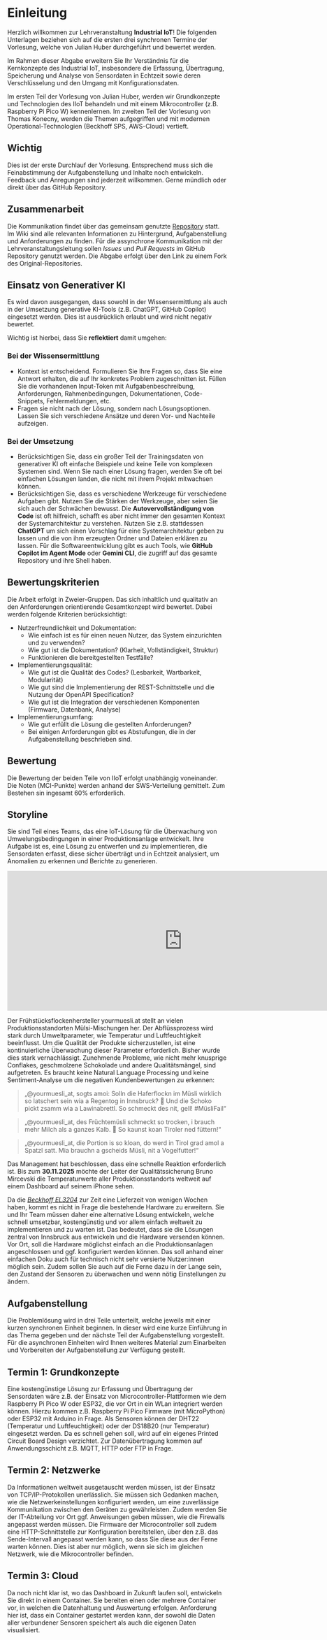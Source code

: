 # Einleitung

Herzlich willkommen zur Lehrveranstaltung __Industrial IoT__! Die folgenden Unterlagen beziehen sich auf die ersten drei synchronen Termine der Vorlesung, welche von Julian Huber durchgeführt und bewertet werden.

Im Rahmen dieser Abgabe erweitern Sie Ihr Verständnis für die Kernkonzepte des Industrial IoT, insbesondere die Erfassung, Übertragung, Speicherung und Analyse von Sensordaten in Echtzeit sowie deren Verschlüsselung und den Umgang mit Konfigurationsdaten.

Im ersten Teil der Vorlesung von Julian Huber, werden wir Grundkonzepte und Technologien des IIoT behandeln und mit einem Mikrocontroller (z.B. Raspberry Pi Pico W) kennenlernen. Im zweiten Teil der Vorlesung von Thomas Konecny, werden die Themen aufgegriffen und mit modernen Operational-Technologien (Beckhoff SPS, AWS-Cloud) vertieft.

::: {.callout-warning}
## Wichtig
Dies ist der erste Durchlauf der Vorlesung. Entsprechend muss sich die Feinabstimmung der Aufgabenstellung und Inhalte noch entwickeln. Feedback und Anregungen sind jederzeit willkommen. Gerne mündlich oder direkt über das GitHub Repository.
:::

## Zusammenarbeit
Die Kommunikation findet über das gemeinsam genutzte [Repository](https://github.com/jhumci/MECH-M-3-IIoT) statt. Im Wiki sind alle relevanten Informationen zu Hintergrund, Aufgabenstellung und Anforderungen zu finden.
Für die assynchrone Kommunikation mit der Lehrveranstaltungsleitung sollen *Issues* und *Pull Requests* im GitHub Repository genutzt werden. Die Abgabe erfolgt über den Link zu einem Fork des Original-Repositories.

## Einsatz von Generativer KI
Es wird davon ausgegangen, dass sowohl in der Wissensermittlung als auch in der Umsetzung generative KI-Tools (z.B. ChatGPT, GitHub Copilot) eingesetzt werden. Dies ist ausdrücklich erlaubt und wird nicht negativ bewertet.

Wichtig ist hierbei, dass Sie **reflektiert** damit umgehen:

### Bei der Wissensermittlung

- Kontext ist entscheidend. Formulieren Sie Ihre Fragen so, dass Sie eine Antwort erhalten, die auf Ihr konkretes Problem zugeschnitten ist. Füllen Sie die vorhandenen Input-Token mit Aufgabenbeschreibung, Anforderungen, Rahmenbedingungen, Dokumentationen, Code-Snippets, Fehlermeldungen, etc.
- Fragen sie nicht nach der Lösung, sondern nach Lösungsoptionen. Lassen Sie sich verschiedene Ansätze und deren Vor- und Nachteile aufzeigen.

### Bei der Umsetzung

- Berücksichtigen Sie, dass ein großer Teil der Trainingsdaten von generativer KI oft einfache Beispiele und keine Teile von komplexen Systemen sind. Wenn Sie nach einer Lösung fragen, werden Sie oft bei einfachen Lösungen landen, die nicht mit ihrem Projekt mitwachsen können.
- Berücksichtigen Sie, dass es verschiedene Werkzeuge für verschiedene Aufgaben gibt. Nutzen Sie die Stärken der Werkzeuge, aber seien Sie sich auch der Schwächen bewusst. Die **Autovervollständigung von Code** ist oft hilfreich, schafft es aber nicht immer den gesamten Kontext der Systemarchitektur zu verstehen. Nutzen Sie z.B. stattdessen **ChatGPT** um sich einen Vorschlag für eine Systemarchitektur geben zu lassen und die von ihm erzeugten Ordner und Dateien erklären zu lassen. Für die Softwareentwicklung gibt es auch Tools, wie **GitHub Copilot im Agent Mode** oder **Gemini CLI**, die zugriff auf das gesamte Repository und ihre Shell haben.


## Bewertungskriterien

Die Arbeit erfolgt in Zweier-Gruppen. Das sich inhaltlich und qualitativ an den Anforderungen orientierende Gesamtkonzept wird bewertet. Dabei werden folgende Kriterien berücksichtigt:

- Nutzerfreundlichkeit und Dokumentation:
    - Wie einfach ist es für einen neuen Nutzer, das System einzurichten und zu verwenden?
    - Wie gut ist die Dokumentation? (Klarheit, Vollständigkeit, Struktur)
    - Funktionieren die bereitgestellten Testfälle?
- Implementierungsqualität:
    - Wie gut ist die Qualität des Codes? (Lesbarkeit, Wartbarkeit, Modularität)
    - Wie gut sind die Implementierung der REST-Schnittstelle und die Nutzung der OpenAPI Specification?
    - Wie gut ist die Integration der verschiedenen Komponenten (Firmware, Datenbank, Analyse)
- Implementierungsumfang:
    - Wie gut erfüllt die Lösung die gestellten Anforderungen?
    - Bei einigen Anforderungen gibt es Abstufungen, die in der Aufgabenstellung beschrieben sind. 

::: {.callout-important}
## Bewertung
Die Bewertung der beiden Teile von IIoT erfolgt unabhängig voneinander. Die Noten (MCI-Punkte) werden anhand der SWS-Verteilung gemittelt. Zum Bestehen sin ingesamt 60% erforderlich.
:::


## Storyline
Sie sind Teil eines Teams, das eine IoT-Lösung für die Überwachung von Umwelungsbedingungen in einer Produktionsanlage entwickelt. Ihre Aufgabe ist es, eine Lösung zu entwerfen und zu implementieren, die Sensordaten erfasst, diese sicher überträgt und in Echtzeit analysiert, um Anomalien zu erkennen und Berichte zu generieren.

<iframe width="800" height="320" src="https://www.youtube.com/embed/e9Jyv7h8mo0" title="MCI | Teaching Factory | Side by side" frameborder="0" allow="accelerometer; autoplay; clipboard-write; encrypted-media; gyroscope; picture-in-picture; web-share" referrerpolicy="strict-origin-when-cross-origin" allowfullscreen></iframe>

Der Frühstücksflockenhersteller yourmuesli.at stellt an vielen Produktionsstandorten Mülsi-Mischungen her. Der Abflüssprozess wird stark durch Umweltparameter, wie Temperatur und Luftfeuchtigkeit beeinflusst. Um die Qualität der Produkte sicherzustellen, ist eine kontinuierliche Überwachung dieser Parameter erforderlich. Bisher wurde dies stark vernachlässigt. Zunehmende Probleme, wie nicht mehr knusprige Conflakes, geschmolzene Schokolade und andere Qualitätsmängel, sind aufgetreten. Es braucht keine Natural Language Processing und keine Sentiment-Analyse um die negativen Kundenbewertungen zu erkennen:

> „@yourmuesli_at, sogts amoi: Solln die Haferflockn im Müsli wirklich so latschert sein wia a Regentog in Innsbruck? 🤨 Und die Schoko pickt zsamm wia a Lawinabrettl. So schmeckt des nit, gell! #MüsliFail“

> „@yourmuesli_at, des Früchtemüsli schmeckt so trocken, i brauch mehr Milch als a ganzes Kalb. 🐄 So kaunst koan Tiroler ned füttern!“

> „@yourmuesli_at, die Portion is so kloan, do werd in Tirol grad amol a Spatzl satt. Mia brauchn a gscheids Müsli, nit a Vogelfutter!“

Das Management hat beschlossen, dass eine schnelle Reaktion erforderlich ist. Bis zum __30.11.2025__ möchte der Leiter der Qualitätssicherung Bruno Mircevski die Temperaturwerte aller Produktionsstandorts weltweit auf einem Dashboard auf seinem iPhone sehen.

Da die [_Beckhoff EL3204_](https://www.beckhoff.com/de-at/produkte/i-o/ethercat-klemmen/el3xxx-analog-eingang/el3204.html) zur Zeit eine Lieferzeit von wenigen Wochen haben, kommt es nicht in Frage die bestehende Hardware zu erweitern. Sie und Ihr Team müssen daher eine alternative Lösung entwickeln, welche schnell umsetzbar, kostengünstig und vor allem einfach weltweit zu implementieren und zu warten ist. Das bedeutet, dass sie die Lösungen zentral von Innsbruck aus entwickeln und die Hardware versenden können. Vor Ort, soll die Hardware möglichst einfach an die Produktionsanlagen angeschlossen und ggf. konfiguriert werden können. Das soll anhand einer einfachen Doku auch für technisch nicht sehr versierte Nutzer:innen möglich sein. Zudem sollen Sie auch auf die Ferne dazu in der Lange sein, den Zustand der Sensoren zu überwachen und wenn nötig Einstellungen zu ändern.

::: {.callout collapse="true"}
# Aufgabenstellung
Die Problemlösung wird in drei Teile unterteilt, welche jeweils mit einer kurzen synchronen Einheit beginnen. In dieser wird eine kurze Einführung in das Thema gegeben und der nächste Teil der Aufgabenstellung vorgestellt. Für die asynchronen Einheiten wird Ihnen weiteres Material zum Einarbeiten und Vorbereiten der Aufgabenstellung zur Verfügung gestellt.

## Termin 1: Grundkonzepte
Eine kostengünstige Lösung zur Erfassung und Übertragung der Sensordaten wäre z.B. der Einsatz von Microcontroller-Plattformen wie dem Raspberry Pi Pico W oder ESP32, die vor Ort in ein WLan integriert werden können. Hierzu kommen z.B. Raspberry Pi Pico Firmware (mit MicroPython) oder ESP32 mit Arduino in Frage. Als Sensoren können der DHT22 (Temperatur und Luftfeuchtigkeit) oder der DS18B20 (nur Temperatur) eingesetzt werden. Da es schnell gehen soll, wird auf ein eigenes Printed Circuit Board Design verzichtet. Zur Datenübertragung kommen auf Anwendungsschicht z.B. MQTT, HTTP oder FTP in Frage.

## Termin 2: Netzwerke
Da Informationen weltweit ausgetauscht werden müssen, ist der Einsatz von TCP/IP-Protokollen unerlässlich. Sie müssen sich Gedanken machen, wie die Netzwerkeinstellungen konfiguriert werden, um eine zuverlässige Kommunikation zwischen den Geräten zu gewährleisten. Zudem werden Sie der IT-Abteilung vor Ort ggf. Anweisungen geben müssen, wie die Firewalls angepasst werden müssen.
Die Firmware der Microcontroller soll zudem eine HTTP-Schnittstelle zur Konfiguration bereitstellen, über den z.B. das Sende-Intervall angepasst werden kann, so dass Sie diese aus der Ferne warten können. Dies ist aber nur möglich, wenn sie sich im gleichen Netzwerk, wie die Mikrocontroller befinden.

## Termin 3: Cloud
Da noch nicht klar ist, wo das Dashboard in Zukunft laufen soll, entwickeln Sie direkt in einem Container. Sie bereiten einen oder mehrere Container vor, in welchen die Datenhaltung und Auswertung erfolgen. Anforderung hier ist, dass ein Container gestartet werden kann, der sowohl die Daten aller verbundener Sensoren speichert als auch die eigenen Daten visualisiert.
:::

